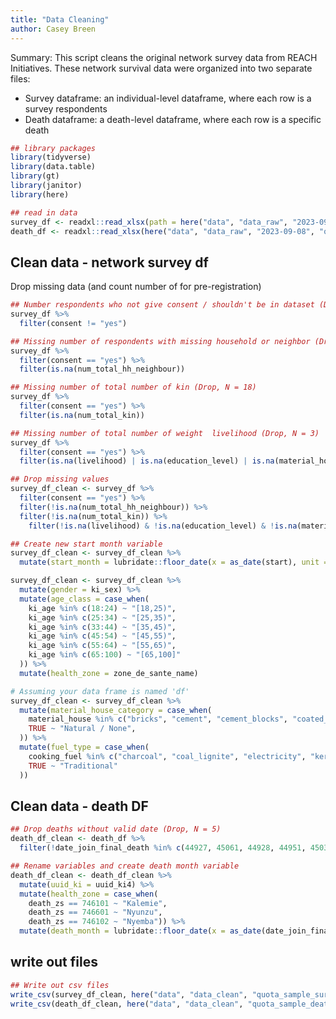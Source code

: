 ```yaml
---
title: "Data Cleaning"
author: Casey Breen
---
```


Summary: This script cleans the original network survey data from REACH Initiatives. These network survival data were organized into two separate files: 

* Survey dataframe: an individual-level dataframe, where each row is a survey respondents 
* Death dataframe: a death-level dataframe, where each row is a specific death 


```r
## library packages 
library(tidyverse)
library(data.table)
library(gt)
library(janitor)
library(here)

## read in data 
survey_df <- readxl::read_xlsx(path = here("data", "data_raw", "2023-09-08", "quota_survey_2023-08-16.xlsx"), sheet = "main_networksurvival")
death_df <- readxl::read_xlsx(here("data", "data_raw", "2023-09-08", "quota_survey_2023-08-16.xlsx"), sheet = "deaths")
```


## Clean data - network survey df 

Drop missing data (and count number of  for pre-registration)

```r
## Number respondents who not give consent / shouldn't be in dataset (Drop, N = 68)
survey_df %>% 
  filter(consent != "yes")

## Missing number of respondents with missing household or neighbor (Drop, N = 2)
survey_df %>% 
  filter(consent == "yes") %>% 
  filter(is.na(num_total_hh_neighbour))

## Missing number of total number of kin (Drop, N = 18)
survey_df %>% 
  filter(consent == "yes") %>% 
  filter(is.na(num_total_kin))

## Missing number of total number of weight  livelihood (Drop, N = 3)
survey_df %>% 
  filter(consent == "yes") %>% 
  filter(is.na(livelihood) | is.na(education_level) | is.na(material_house) | is.na(cooking_fuel) | is.na(bed))

## Drop missing values 
survey_df_clean <- survey_df %>% 
  filter(consent == "yes") %>% 
  filter(!is.na(num_total_hh_neighbour)) %>% 
  filter(!is.na(num_total_kin)) %>% 
    filter(!is.na(livelihood) & !is.na(education_level) & !is.na(material_house) & !is.na(cooking_fuel) & !is.na(bed))

## Create new start month variable 
survey_df_clean <- survey_df_clean %>% 
  mutate(start_month = lubridate::floor_date(x = as_date(start), unit = "month"))

survey_df_clean <- survey_df_clean %>% 
  mutate(gender = ki_sex) %>% 
  mutate(age_class = case_when(
    ki_age %in% c(18:24) ~ "[18,25)",
    ki_age %in% c(25:34) ~ "[25,35)",
    ki_age %in% c(33:44) ~ "[35,45)",
    ki_age %in% c(45:54) ~ "[45,55)",
    ki_age %in% c(55:64) ~ "[55,65)",
    ki_age %in% c(65:100) ~ "[65,100]"
  )) %>% 
  mutate(health_zone = zone_de_sante_name)

# Assuming your data frame is named 'df'
survey_df_clean <- survey_df_clean %>%
  mutate(material_house_category = case_when(
    material_house %in% c("bricks", "cement", "cement_blocks", "coated_adobe") ~ "Manufactured",
    TRUE ~ "Natural / None",
  )) %>% 
  mutate(fuel_type = case_when(
    cooking_fuel %in% c("charcoal", "coal_lignite", "electricity", "kerosene") ~ "Modern",
    TRUE ~ "Traditional"
  ))
```

## Clean data - death DF 

```r
## Drop deaths without valid date (Drop, N = 5) 
death_df_clean <- death_df %>% 
  filter(!date_join_final_death %in% c(44927, 45061, 44928, 44951, 45030))

## Rename variables and create death month variable
death_df_clean <- death_df_clean %>% 
  mutate(uuid_ki = uuid_ki4) %>% 
  mutate(health_zone = case_when(
    death_zs == 746101 ~ "Kalemie",           
    death_zs == 746601 ~ "Nyunzu",            
    death_zs == 746102 ~ "Nyemba")) %>% 
  mutate(death_month = lubridate::floor_date(x = as_date(date_join_final_death), unit = "month")) 
```

## write out files 
```r
## Write out csv files 
write_csv(survey_df_clean, here("data", "data_clean", "quota_sample_survey.csv"))
write_csv(death_df_clean, here("data", "data_clean", "quota_sample_deaths.csv"))
```

